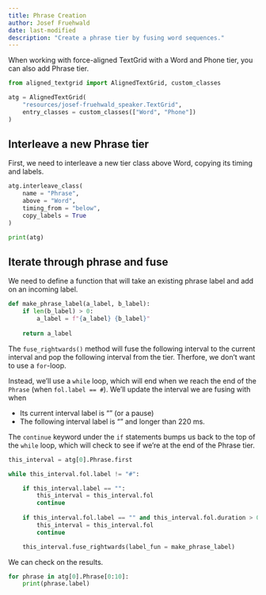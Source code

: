 ```yaml
---
title: Phrase Creation
author: Josef Fruehwald
date: last-modified
description: "Create a phrase tier by fusing word sequences."
---
```


When working with force-aligned TextGrid with a Word and Phone tier,
you can also add Phrase tier.

```python
from aligned_textgrid import AlignedTextGrid, custom_classes

atg = AlignedTextGrid(
    "resources/josef-fruehwald_speaker.TextGrid", 
    entry_classes = custom_classes(["Word", "Phone"])
)
```

## Interleave a new Phrase tier

First, we need to interleave a new tier class above Word, 
copying its timing and labels.

```python
atg.interleave_class(
    name = "Phrase",
    above = "Word",
    timing_from = "below",
    copy_labels = True
)

print(atg)
```

## Iterate through phrase and fuse

We need to define a function that will take an existing phrase label
and add on an incoming label.

```python
def make_phrase_label(a_label, b_label):
    if len(b_label) > 0:
        a_label = f"{a_label} {b_label}"
    
    return a_label
```

The `fuse_rightwards()` method will fuse the following interval to the current interval and pop the following interval from the tier. Therfore, we don't want to use a `for`-loop.

Instead, we'll use a `while` loop, which will end when we reach the end of the `Phrase` (when `fol.label == #`). We'll update the interval we are fusing with when

- Its current interval label is "" (or a pause)
- The following interval label is "" and longer than 220 ms.

The `continue` keyword under the `if` statements bumps us back to the top of the `while` loop, which will check to see if we're at the end of the Phrase tier.

```python
this_interval = atg[0].Phrase.first

while this_interval.fol.label != "#":

    if this_interval.label == "":
        this_interval = this_interval.fol
        continue
    
    if this_interval.fol.label == "" and this_interval.fol.duration > 0.220:
        this_interval = this_interval.fol
        continue

    this_interval.fuse_rightwards(label_fun = make_phrase_label)
```

We can check on the results.

```python
for phrase in atg[0].Phrase[0:10]:
    print(phrase.label)
```